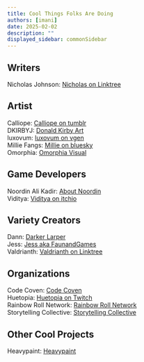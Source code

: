 ```yaml
---
title: Cool Things Folks Are Doing
authors: [imani]
date: 2025-02-02
description: ""
displayed_sidebar: commonSidebar
---
```


## Writers
Nicholas Johnson: [Nicholas on Linktree](https://linktr.ee/Draconick)

## Artist

Calliope: [Calliope on tumblr](https://www.tumblr.com/calliclassic)  
DKIRBYJ: [Donald Kirby Art](https://donaldkirbyart.com)  
luxovum: [luxovum on vgen](https://vgen.co/luxovum)   
Millie Fangs: [Millie on bluesky](https://bsky.app/profile/milliefangs.com)  
Omorphia: [Omorphia Visual](https://omorphia.carrd.co)  

## Game Developers

Noordin Ali Kadir: [About Noordin](https://noordinalikadir.carrd.co/)  
Viditya: [Viditya on itchio](https://vidityavoleti.itch.io/)  

## Variety Creators

Dann: [Darker Larper](http://darkerlarper.com/)  
Jess: [Jess aka FaunandGames](https://beacons.ai/faunandgames)   
Valdrianth: [Valdrianth on Linktree](https://linktr.ee/valdrianth)  

## Organizations

Code Coven: [Code Coven](https://www.codecoven.co/)  
Huetopia: [Huetopia on Twitch](https://www.twitch.tv/huetopia)   
Rainbow Roll Network: [Rainbow Roll Network](https://www.rainbowroll.network/)  
Storytelling Collective: [Storytelling Collective](https://www.storytelling-collective.com/)  

## Other Cool Projects

Heavypaint: [Heavypaint](https://heavypaint.com/)
